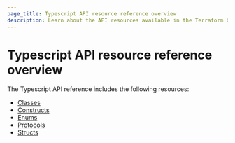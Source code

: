 ```yaml
---
page_title: Typescript API resource reference overview
description: Learn about the API resources available in the Terraform CDK library for Typescript.
---
```


# Typescript API resource reference overview

The Typescript API reference includes the following resources:

- [Classes](/terraform/cdktf/api-reference/typescript/classes)
- [Constructs](/terraform/cdktf/api-reference/typescript/constructs)
- [Enums](/terraform/cdktf/api-reference/typescript/enums)
- [Protocols](/terraform/cdktf/api-reference/typescript/protocols)
- [Structs](/terraform/cdktf/api-reference/typescript/structs)